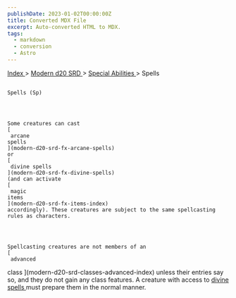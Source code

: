 ```yaml
---
publishDate: 2023-01-02T00:00:00Z
title: Converted MDX File
excerpt: Auto-converted HTML to MDX.
tags:
  - markdown
  - conversion
  - Astro
---
```


[
Index
](-index) >
[
Modern d20 SRD
](modern-d20-srd-index) >
[
Special Abilities
](modern-d20-srd-special-abilities-index) > Spells

##

    Spells (Sp)




    Some creatures can cast
    [
     arcane
    spells
    ](modern-d20-srd-fx-arcane-spells)
    or
    [
     divine spells
    ](modern-d20-srd-fx-divine-spells)
    (and can activate
    [
     magic
    items
    ](modern-d20-srd-fx-items-index)
    accordingly). These creatures are subject to the same spellcasting rules as characters.




    Spellcasting creatures are not members of an
    [
     advanced

class
](modern-d20-srd-classes-advanced-index)
unless their entries say so, and they do not gain any class features. A creature with access to
[
divine
spells
](modern-d20-srd-fx-divine-spells)
must prepare them in the normal manner.
